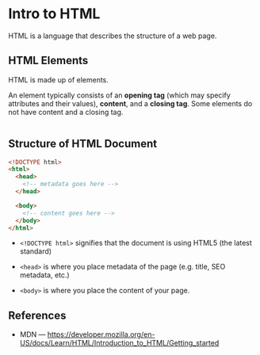 
<MetadataConfigurer title="Intro to HTML" dateCreated="2021-01-17" />

# Intro to HTML

HTML is a language that describes the structure of a web page.

## HTML Elements

HTML is made up of elements.

An element typically consists of an <b>opening tag</b> (which may specify attributes and their values), <b>content</b>, and a <b>closing tag</b>. Some elements do not have content and a closing tag.

<Image path="/content/web/html/anatomy-of-html-element.png" caption="Anatomy of HTML element" />

## Structure of HTML Document

```html
<!DOCTYPE html>
<html>
  <head>
    <!-- metadata goes here -->
  </head>

  <body>
    <!-- content goes here -->
  </body>
</html>
```

- `<!DOCTYPE html>` signifies that the document is using HTML5 (the latest standard)

- `<head>` is where you place metadata of the page (e.g. title, SEO metadata, etc.)

- `<body>` is where you place the content of your page.

## References

- MDN &mdash; https://developer.mozilla.org/en-US/docs/Learn/HTML/Introduction_to_HTML/Getting_started
